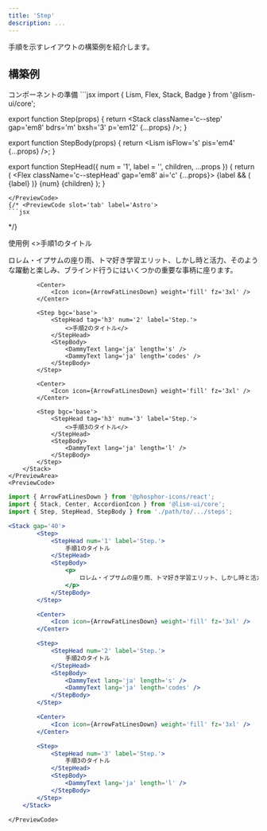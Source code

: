 ```yaml
---
title: 'Step'
description: ...
---
```




手順を示すレイアウトの構築例を紹介します。


## 構築例

<Preview>
<PreviewTitle>コンポーネントの準備</PreviewTitle>
<PreviewCode slot='tab' label='React'>
```jsx
import { Lism, Flex, Stack, Badge } from '@lism-ui/core';

export function Step(props) {
	return <Stack className='c--step' gap='em8' bdrs='m' bxsh='3' p='em12' {...props} />;
}

export function StepBody(props) {
	return <Lism isFlow='s' pis='em4' {...props} />;
}

export function StepHead({ num = '1', label = '', children, ...props }) {
	return (
		<Flex className='c--stepHead' gap='em8' ai='c' {...props}>
			<Badge variant='fill' tag='div' lh='1' px='em6' py='em3' gap='em2' bdrs='full'>
				{label && (
					<Lism tag='span' fz='xs' fs='i'>
						{label}
					</Lism>
				)}
				<Lism tag='span' fz='2xl' ff='mono' fs='i'>
					{num}
				</Lism>
			</Badge>
			<Lism fw='bold'>{children}</Lism>
		</Flex>
	);
}
```
</PreviewCode>
{/* <PreviewCode slot='tab' label='Astro'>
```jsx
```
</PreviewCode> */}
</Preview>

<Preview>
	<PreviewTitle>使用例</PreviewTitle>
	<PreviewArea resize p={30}>
		<Stack gap='40'>
			<Step bgc='base'>
				<StepHead tag='h3' num='1' label='Step.'>
					<>手順1のタイトル</>
				</StepHead>
				<StepBody>
					<p>
						ロレム・イプサムの座り雨、トマ好き学習エリット、しかし時と活力、そのような躍動と楽しみ、ブラインド行うにはいくつかの重要な事柄に座ります。
					</p>
				</StepBody>
			</Step>

			<Center>
				<Icon icon={ArrowFatLinesDown} weight='fill' fz='3xl' />
			</Center>

			<Step bgc='base'>
				<StepHead tag='h3' num='2' label='Step.'>
					<>手順2のタイトル</>
				</StepHead>
				<StepBody>
					<DammyText lang='ja' length='s' />
					<DammyText lang='ja' length='codes' />
				</StepBody>
			</Step>

			<Center>
				<Icon icon={ArrowFatLinesDown} weight='fill' fz='3xl' />
			</Center>

			<Step bgc='base'>
				<StepHead tag='h3' num='3' label='Step.'>
					<>手順3のタイトル</>
				</StepHead>
				<StepBody>
					<DammyText lang='ja' length='l' />
				</StepBody>
			</Step>
		</Stack>
	</PreviewArea>
	<PreviewCode>
```jsx
import { ArrowFatLinesDown } from '@phosphor-icons/react';
import { Stack, Center, AccordionIcon } from '@lism-ui/core';
import { Step, StepHead, StepBody } from './path/to/.../steps';

<Stack gap='40'>
		<Step>
			<StepHead num='1' label='Step.'>
				手順1のタイトル
			</StepHead>
			<StepBody>
				<p>
					ロレム・イプサムの座り雨、トマ好き学習エリット、しかし時と活力、そのような躍動と楽しみ、ブラインド行うにはいくつかの重要な事柄に座ります。
				</p>
			</StepBody>
		</Step>

		<Center>
			<Icon icon={ArrowFatLinesDown} weight='fill' fz='3xl' />
		</Center>

		<Step>
			<StepHead num='2' label='Step.'>
				手順2のタイトル
			</StepHead>
			<StepBody>
				<DammyText lang='ja' length='s' />
				<DammyText lang='ja' length='codes' />
			</StepBody>
		</Step>

		<Center>
			<Icon icon={ArrowFatLinesDown} weight='fill' fz='3xl' />
		</Center>

		<Step>
			<StepHead num='3' label='Step.'>
				手順3のタイトル
			</StepHead>
			<StepBody>
				<DammyText lang='ja' length='l' />
			</StepBody>
		</Step>
	</Stack>
```
	</PreviewCode>
</Preview>
